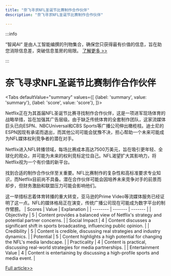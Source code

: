```yaml
---
title: "奈飞寻求NFL圣诞节比赛制作合作伙伴"
description: "奈飞寻求NFL圣诞节比赛制作合作伙伴"

---
```



:::info

“智闻AI“ 是由人工智能编撰的刊物集合，确保您只获得最有价值的信息，旨在助您消除信息差，突破信息茧房的局限。  [了解更多 >>](/)

:::

# 奈飞寻求NFL圣诞节比赛制作合作伙伴


<Tabs
	defaultValue="summary"
	values={[
	{label: 'summary', value: 'summary'},
	{label: 'score', value: 'score'},
]}>
<TabItem value="summary">


Netflix正在为其首届NFL圣诞节比赛寻找制作合作伙伴，这是一项进军现场体育的战略举措，旨在加强其广告层级。由于缺乏传统体育的全套制作团队，这家流媒体巨头已向ESPN、NBCUniversal和CBS Sports等广播公司伸出橄榄枝。迪士尼的ESPN因现有承诺而退出，而其他公司可能会犹豫不决，担心帮助一个未来可能成为NFL媒体权利竞争者的潜在对手。

Netflix进入NFL转播领域，每场比赛成本高达7500万美元，旨在吸引更年轻、全球化的观众，并可能为未来的权利竞标定位自己。NFL渴望扩大其影响力，将Netflix视为一个有价值的新平台。

找到合适的制作合作伙伴至关重要。NFL比赛制作的复杂性和高标准要求专业知识，而Netflix目前尚不具备。潜在合作伙伴可能会因培养未来竞争对手的前景而却步，但财务激励和联盟压力可能会影响他们。

这一举措标志着体育转播的重大转变，亚马逊的Prime Video等流媒体服务已经证明了这一点。NFL的媒体格局正在演变，传统广播公司现在可能成为数字平台的制作臂膀。
</TabItem>
<TabItem value="score">
	| Scores     | Value   | Explanation |
	| -------- | ------- | ------- |
	| Objectivity  | 5    | Content provides a balanced view of Netflix's strategy and potential partner concerns.    |
	| Social Impact | 4     | Content discusses a significant shift in sports broadcasting, influencing public opinion.    |
	| Credibility    | 5    | Content is credible, discussing real strategies and industry dynamics.    |
	| Potential    | 5    | Content highlights a high potential for changing the NFL's media landscape.    |
	| Practicality    | 4    | Content is practical, discussing real-world strategies for media partnerships.    |
	| Entertainment Value    | 4    | Content is entertaining by discussing a high-profile sports and media event.    |
</TabItem>
</Tabs>

[Full article>>](https://www.cnbc.com/2024/06/13/netflix-nfl-christmas-games-broadcast-partner.html)
